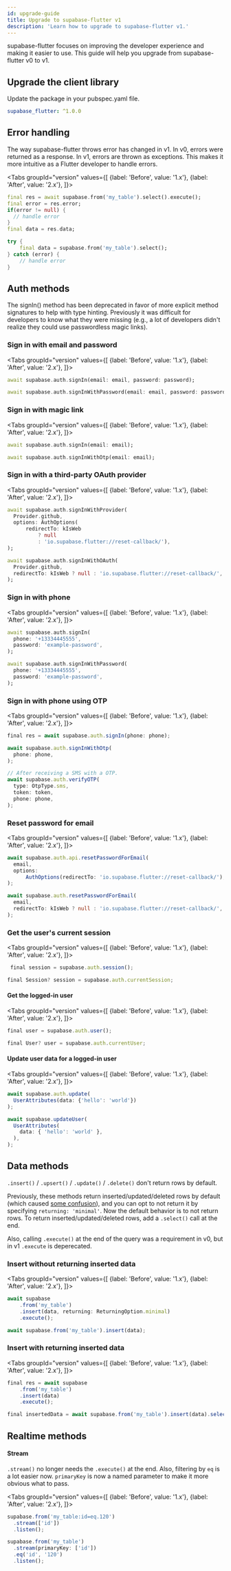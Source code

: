 ```yaml
---
id: upgrade-guide
title: Upgrade to supabase-flutter v1
description: 'Learn how to upgrade to supabase-flutter v1.'
---
```



supabase-flutter focuses on improving the developer experience and making it easier to use. This guide will help you upgrade from supabase-flutter v0 to v1.

## Upgrade the client library

Update the package in your pubspec.yaml file.

```yaml
supabase_flutter: ^1.0.0
```

## Error handling

The way supabase-flutter throws error has changed in v1. In v0, errors were returned as a response. In v1, errors are thrown as exceptions. This makes it more intuitive as a Flutter developer to handle errors. 


<Tabs
  groupId="version"
  values={[
    {label: 'Before', value: '1.x'},
    {label: 'After', value: '2.x'},
  ]}>

<TabItem value="1.x">

```dart
final res = await supabase.from('my_table').select().execute();
final error = res.error;
if(error != null) {
  // handle error
}
final data = res.data;
```
</TabItem>

<TabItem value="2.x">

```dart
try {
    final data = supabase.from('my_table').select();
} catch (error) {
    // handle error
}
```
</TabItem>
</Tabs>



## Auth methods

The signIn() method has been deprecated in favor of more explicit method signatures to help with type hinting. Previously it was difficult for developers to know what they were missing (e.g., a lot of developers didn't realize they could use passwordless magic links).

### Sign in with email and password

<Tabs
  groupId="version"
  values={[
    {label: 'Before', value: '1.x'},
    {label: 'After', value: '2.x'},
  ]}>

<TabItem value="1.x">

```dart
await supabase.auth.signIn(email: email, password: password);
```
</TabItem>

<TabItem value="2.x">

```dart
await supabase.auth.signInWithPassword(email: email, password: password);
```
</TabItem>
</Tabs>

### Sign in with magic link
<Tabs
  groupId="version"
  values={[
    {label: 'Before', value: '1.x'},
    {label: 'After', value: '2.x'},
  ]}>

<TabItem value="1.x">

```dart
await supabase.auth.signIn(email: email);
```
</TabItem>

<TabItem value="2.x">

```dart
await supabase.auth.signInWithOtp(email: email);
```
</TabItem>
</Tabs>

### Sign in with a third-party OAuth provider
<Tabs
  groupId="version"
  values={[
    {label: 'Before', value: '1.x'},
    {label: 'After', value: '2.x'},
  ]}>

<TabItem value="1.x">

```dart
await supabase.auth.signInWithProvider(
  Provider.github,
  options: AuthOptions(
      redirectTo: kIsWeb
          ? null
          : 'io.supabase.flutter://reset-callback/'),
);
```
</TabItem>

<TabItem value="2.x">

```dart
await supabase.auth.signInWithOAuth(
  Provider.github,
  redirectTo: kIsWeb ? null : 'io.supabase.flutter://reset-callback/',
);
```
</TabItem>
</Tabs>

### Sign in with phone
<Tabs
  groupId="version"
  values={[
    {label: 'Before', value: '1.x'},
    {label: 'After', value: '2.x'},
  ]}>

<TabItem value="1.x">

```dart
await supabase.auth.signIn(
  phone: '+13334445555',
  password: 'example-password',
);
```
</TabItem>

<TabItem value="2.x">

```dart
await supabase.auth.signInWithPassword(
  phone: '+13334445555',
  password: 'example-password',
);
```
</TabItem>
</Tabs>

### Sign in with phone using OTP
<Tabs
  groupId="version"
  values={[
    {label: 'Before', value: '1.x'},
    {label: 'After', value: '2.x'},
  ]}>

<TabItem value="1.x">

```ts
final res = await supabase.auth.signIn(phone: phone);
```
</TabItem>

<TabItem value="2.x">

```ts
await supabase.auth.signInWithOtp(
  phone: phone,
);

// After receiving a SMS with a OTP.
await supabase.auth.verifyOTP(
  type: OtpType.sms,
  token: token,
  phone: phone,
);
```
</TabItem>
</Tabs>

### Reset password for email
<Tabs
  groupId="version"
  values={[
    {label: 'Before', value: '1.x'},
    {label: 'After', value: '2.x'},
  ]}>

<TabItem value="1.x">

```ts
await supabase.auth.api.resetPasswordForEmail(
  email,
  options:
      AuthOptions(redirectTo: 'io.supabase.flutter://reset-callback/'),
);
```
</TabItem>

<TabItem value="2.x">

```ts
await supabase.auth.resetPasswordForEmail(
  email,
  redirectTo: kIsWeb ? null : 'io.supabase.flutter://reset-callback/',
);
```
</TabItem>
</Tabs>

### Get the user's current session
<Tabs
  groupId="version"
  values={[
    {label: 'Before', value: '1.x'},
    {label: 'After', value: '2.x'},
  ]}>

<TabItem value="1.x">

```ts
 final session = supabase.auth.session();
```
</TabItem>

<TabItem value="2.x">

```ts
final Session? session = supabase.auth.currentSession;
```
</TabItem>
</Tabs>

#### Get the logged-in user
<Tabs
  groupId="version"
  values={[
    {label: 'Before', value: '1.x'},
    {label: 'After', value: '2.x'},
  ]}>

<TabItem value="1.x">

```ts
final user = supabase.auth.user();
```
</TabItem>

<TabItem value="2.x">

```ts
final User? user = supabase.auth.currentUser;
```
</TabItem>
</Tabs>

#### Update user data for a logged-in user
<Tabs
  groupId="version"
  values={[
    {label: 'Before', value: '1.x'},
    {label: 'After', value: '2.x'},
  ]}>

<TabItem value="1.x">

```ts
await supabase.auth.update(
  UserAttributes(data: {'hello': 'world'})
);
```
</TabItem>

<TabItem value="2.x">

```ts
await supabase.updateUser(
  UserAttributes(
    data: { 'hello': 'world' },
  ),
);
```
</TabItem>
</Tabs>

## Data methods

`.insert()` / `.upsert()` / `.update()` / `.delete()` don't return rows by default.

Previously, these methods return inserted/updated/deleted rows by default (which caused [some confusion](https://github.com/supabase/supabase/discussions/1548)), and you can opt to not return it by specifying `returning: 'minimal'`. Now the default behavior is to not return rows. To return inserted/updated/deleted rows, add a `.select()` call at the end.

Also, calling `.execute()` at the end of the query was a requirement in v0, but in v1 `.execute` is deperecated.

### Insert without returning inserted data

<Tabs
  groupId="version"
  values={[
    {label: 'Before', value: '1.x'},
    {label: 'After', value: '2.x'},
  ]}>

<TabItem value="1.x">

```ts
await supabase
    .from('my_table')
    .insert(data, returning: ReturningOption.minimal)
    .execute();

```
</TabItem>

<TabItem value="2.x">

```ts
await supabase.from('my_table').insert(data);
```
</TabItem>
</Tabs>

### Insert with returning inserted data

<Tabs
  groupId="version"
  values={[
    {label: 'Before', value: '1.x'},
    {label: 'After', value: '2.x'},
  ]}>

<TabItem value="1.x">

```ts
final res = await supabase
    .from('my_table')
    .insert(data)
    .execute();
```
</TabItem>

<TabItem value="2.x">

```ts
final insertedData = await supabase.from('my_table').insert(data).select();
```
</TabItem>
</Tabs>

## Realtime methods

#### Stream

`.stream()` no longer needs the `.execute()` at the end. Also, filtering by `eq` is a lot easier now. `primaryKey` is now a named parameter to make it more obvious what to pass.

<Tabs
  groupId="version"
  values={[
    {label: 'Before', value: '1.x'},
    {label: 'After', value: '2.x'},
  ]}>

<TabItem value="1.x">

```ts
supabase.from('my_table:id=eq.120')
  .stream(['id'])
  .listen();
```
</TabItem>

<TabItem value="2.x">

```ts
supabase.from('my_table')
  .stream(primaryKey: ['id'])
  .eq('id', '120')
  .listen();
```
</TabItem>
</Tabs>

